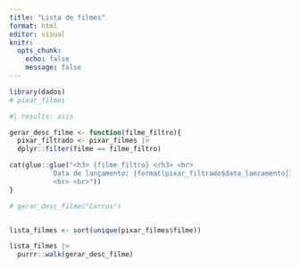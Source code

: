 ```yaml
---
title: "Lista de filmes"
format: html
editor: visual
knitr: 
  opts_chunk: 
    echo: false
    message: false
---
```



```r
library(dados)
# pixar_filmes

```

```r
#| results: asis

gerar_desc_filme <- function(filme_filtro){
  pixar_filtrado <- pixar_filmes |> 
  dplyr::filter(filme == filme_filtro)

cat(glue::glue("<h3> {filme_filtro} </h3> <br>
           Data de lançamento: {format(pixar_filtrado$data_lancamento[1], '%d/%m/%Y')} <br>
           <hr> <br>"))
}

# gerar_desc_filme("Carros")


lista_filmes <- sort(unique(pixar_filmes$filme))

lista_filmes |> 
  purrr::walk(gerar_desc_filme)

```


